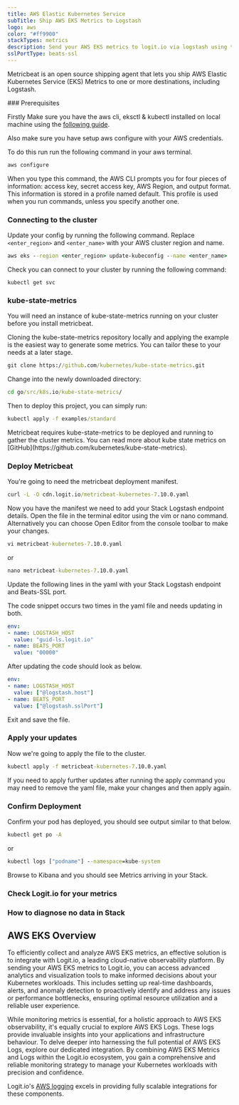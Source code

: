 ```yaml
---
title: AWS Elastic Kubernetes Service
subTitle: Ship AWS EKS Metrics to Logstash
logo: aws
color: "#ff9900"
stackTypes: metrics
description: Send your AWS EKS metrics to logit.io via logstash using the instructions below and begin searching your data
sslPortType: beats-ssl
---
```


Metricbeat is an open source shipping agent that lets you ship AWS Elastic 
Kubernetes Service (EKS) Metrics to one or more destinations, including Logstash.

<Steps>
  ### Prerequisites

  Firstly Make sure you have the aws cli, eksctl & kubectl installed on local machine 
  using the [following guide](https://docs.aws.amazon.com/eks/latest/userguide/getting-started-eksctl.html).

  Also make sure you have setup aws configure with your AWS credentials. 

  To do this run run the following command in your aws terminal.

  ```cmd copy
  aws configure
  ```

  When you type this command, the AWS CLI prompts you for four pieces of information: access key, secret access key, AWS Region, and output format. 
  This information is stored in a profile named default. This profile is used when you run commands, unless you specify another one.

  ### Connecting to the cluster 

  Update your config by running the following command. Replace `<enter_region>` and `<enter_name>` with your AWS cluster region and name.
  
  ```cmd copy
  aws eks --region <enter_region> update-kubeconfig --name <enter_name>
  ```

  Check you can connect to your cluster by running the following command:

  ```
  kubectl get svc
  ```

  ### kube-state-metrics

  You will need an instance of kube-state-metrics running on your cluster before you install metricbeat.

  Cloning the kube-state-metrics repository locally and applying the example is the easiest way to generate some metrics. 
  You can tailor these to your needs at a later stage.

  ```cmd copy
  git clone https://github.com/kubernetes/kube-state-metrics.git
  ```

  Change into the newly downloaded directory:

  ```cmd copy
  cd go/src/k8s.io/kube-state-metrics/
  ```

  Then to deploy this project, you can simply run:

  ```cmd copy
  kubectl apply -f examples/standard
  ```

  <Callout type="info">
    Metricbeat requires kube-state-metrics to be deployed and running to gather the cluster metrics. 
    You can read more about kube state metrics on [GitHub](https://github.com/kubernetes/kube-state-metrics).
  </Callout>

  ### Deploy Metricbeat

  You're going to need the metricbeat deployment manifest.

  ```cmd copy
  curl -L -O cdn.logit.io/metricbeat-kubernetes-7.10.0.yaml
  ```

  Now you have the manifest we need to add your Stack Logstash endpoint details. 
  Open the file in the terminal editor using the vim or nano command. 
  Alternatively you can choose Open Editor from the console toolbar to make your changes.

  ```cmd copy
  vi metricbeat-kubernetes-7.10.0.yaml
  ```
  
  or

  ```cmd copy
  nano metricbeat-kubernetes-7.10.0.yaml
  ```

  Update the following lines in the yaml with your Stack Logstash endpoint and Beats-SSL port.
  
  <Callout type="info">
    The code snippet occurs two times in the yaml file and needs updating in both.
  </Callout>

  ```yml copy
  env:
  - name: LOGSTASH_HOST
    value: "guid-ls.logit.io"
  - name: BEATS_PORT
    value: "00000"
  ```

  After updating the code should look as below.

  ```yml copy
  env:
  - name: LOGSTASH_HOST
    value: ["@logstash.host"]
  - name: BEATS_PORT
    value: ["@logstash.sslPort"]
  ```

  Exit and save the file.

  ### Apply your updates

  Now we're going to apply the file to the cluster.

  ```cmd copy
  kubectl apply -f metricbeat-kubernetes-7.10.0.yaml
  ```

  <Callout type="info">
    If you need to apply further updates after running the apply command 
    you may need to remove the yaml file, make your changes and then apply again.
  </Callout>

  ### Confirm Deployment

  Confirm your pod has deployed, you should see output similar to that below.

  ```cmd copy
  kubectl get po -A
  ```

  or

  ```cmd copy
  kubectl logs ["podname"] --namespace=kube-system
  ```

  Browse to Kibana and you should see Metrics arriving in your Stack.

  ### Check Logit.io for your metrics
  <LaunchStack utmMedium="aws" utmCampaign="awseksmetrics" source="AWS_EKS" />

  ### How to diagnose no data in Stack

  <DiagnoseNoData />
</Steps>


## AWS EKS Overview

To efficiently collect and analyze AWS EKS metrics, an effective solution is to integrate with Logit.io, a 
leading cloud-native observability platform. By sending your AWS EKS metrics to Logit.io, you can access 
advanced analytics and visualization tools to make informed decisions about your Kubernetes workloads. 
This includes setting up real-time dashboards, alerts, and anomaly detection to proactively identify and 
address any issues or performance bottlenecks, ensuring optimal resource utilization and a reliable user experience. 

While monitoring metrics is essential, for a holistic approach to AWS EKS observability, it's equally crucial to explore AWS EKS Logs. 
These logs provide invaluable insights into your applications and infrastructure behaviour. To delve deeper into harnessing the 
full potential of AWS EKS Logs, explore our dedicated integration. By combining AWS EKS Metrics and Logs within the Logit.io 
ecosystem, you gain a comprehensive and reliable monitoring strategy to manage your Kubernetes workloads with precision and confidence.

Logit.io's [AWS logging](https://logit.io/solutions/aws-logging/) excels in providing fully scalable integrations for these components.